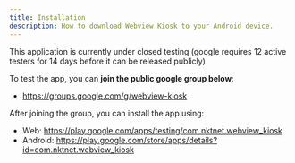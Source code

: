 ```yaml
---
title: Installation
description: How to download Webview Kiosk to your Android device.
---
```


This application is currently under closed testing (google requires 12 active
testers for 14 days before it can be released publicly)

To test the app, you can **join the public google group below**:
- https://groups.google.com/g/webview-kiosk

After joining the group, you can install the app using:
- Web: https://play.google.com/apps/testing/com.nktnet.webview_kiosk
- Android: https://play.google.com/store/apps/details?id=com.nktnet.webview_kiosk
